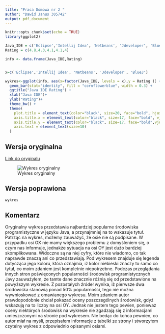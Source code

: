 ---
title: "Praca Domowa nr 2 "
author: "Dawid Janus 305742"
output: pdf_document
---

```{r setup, include=FALSE}
knitr::opts_chunk$set(echo = TRUE)
library(ggplot2)

Java_IDE = c('Eclipse','Intellij Idea', 'Netbeans', 'Jdeveloper', 'BlueJ')
Rating = c(4.8,4.3,4.1,4.1,4)

info <- data.frame(Java_IDE,Rating)


x=c('Eclipse','Intellij Idea', 'Netbeans', 'Jdeveloper', 'BlueJ')

wykres<-ggplot(info, aes(x=factor(Java_IDE, levels = x),y = Rating )) +
  geom_bar(stat="identity", fill = "cornflowerblue", width = 0.3) + 
  ggtitle("Java IDE Rating") +
  xlab("Java IDE")+
  ylab("Rating")+
  theme_bw() +
  theme(
    plot.title = element_text(color="black", size=20, face="bold", hjust=0.5),
    axis.title.x = element_text(color="black", size=17, face="bold", vjust = 0.1),
    axis.title.y = element_text(color="black", size=17, face="bold",vjust=1),
    axis.text = element_text(size=10)
  ) 

```
## Wersja oryginalna

[Link do oryginalu]("https://www.softwaretestinghelp.com/best-java-ide-and-online-compilers/")

![Wykres oryginalny](oryginalny.JPG)

\newpage
## Wersja poprawiona

```{r echo=FALSE}
wykres
```

## Komentarz

Oryginalny wykres przedstawia najbardziej popularne środowiska programistyczne w języku Java, a przynajmniej na to wskazuje tytuł. Patrząc na wykres, możemy zauważyć, że osie nie są podpisane. W przypadku osi OX nie mamy większego problemu z domyśleniem się, o czym nas informuje, jednakże sytuacja na osi OY jest dużo bardziej skomplikowana. Widoczne są na niej cyfry, które nie wiadomo, co tak naprawde znaczą ani co przedstawiają. Pod wykresem znajduje się legenda dotycząca jego koloru, która oznajmia, iż kolor niebieski znaczy to samo co tytuł, co moim zdaniem jest kompletnie niepotrzebne.
Podczas przeglądania innych stron poświęconych popularności środowisk programistycznych Javy zauważyłem, że tamte dane znacznie różnią się od przedstawione na powyższym wykresie. Z pozostałych źródeł wynika, iż pierwsze dwa środowiska stanowią ponad 50% popularności, tego nie można wywnioskować z omawianego wykresu.
Moim zdaniem autor prawdopodobnie chciał pokazać oceny poszczególnych środowisk, gdyż wskazują na to liczby na osi OY. Jednak nie jestem tego pewien, ponieważ oceny niektórych środowisk na wykresie nie zgadzają się z informacjami umieszczonymi na stronie pod wykresem. Nie bedąc do końca pewnien, co autor miał na myśli, przepisałem informacje z tabelki ze strony i stworzyłem czytelny wykres z odpowiednio opisanymi osiami.

